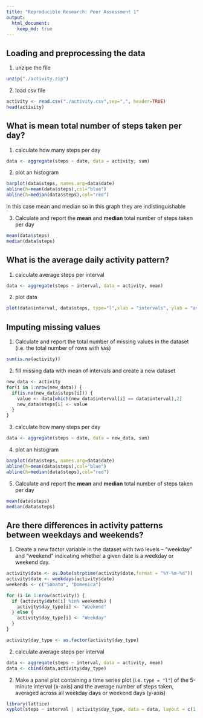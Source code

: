 ```yaml
---
title: "Reproducible Research: Peer Assessment 1"
output: 
  html_document:
    keep_md: true
---
```



## Loading and preprocessing the data

1. unzipe the file

```r
unzip("./activity.zip")
```

2. load csv file

```r
activity <- read.csv("./activity.csv",sep=",", header=TRUE)
head(activity)
```

## What is mean total number of steps taken per day?

1. calculate how many steps per day

```r
data <- aggregate(steps ~ date, data = activity, sum)
```

2. plot an histogram

```r
barplot(data$steps, names.arg=data$date)
abline(h=mean(data$steps),col="blue")
abline(h=median(data$steps),col="red")
```

in this case mean and median so in this graph they are indistinguishable

3. Calculate and report the **mean** and **median** total number of steps taken per day

```r
mean(data$steps)
median(data$steps)
```

## What is the average daily activity pattern?

1. calculate average steps per interval

```r
data <- aggregate(steps ~ interval, data = activity, mean)
```

2. plot data

```r
plot(data$interval, data$steps, type="l",xlab = "intervals", ylab = "averages of steps")
```

## Imputing missing values

1. Calculate and report the total number of missing values in the dataset (i.e. the total number of rows with `NA`s)

```r
sum(is.na(activity))
```

2. fill missing data with mean of intervals and create a new dataset

```r
new_data <- activity
for(i in 1:nrow(new_data)) {
  if(is.na(new_data$steps[i])) {
    value <- data[which(new_data$interval[i] == data$interval),2]
    new_data$steps[i] <- value
  }
}
```

3. calculate how many steps per day

```r
data <- aggregate(steps ~ date, data = new_data, sum)
```

4. plot an histogram

```r
barplot(data$steps, names.arg=data$date)
abline(h=mean(data$steps),col="blue")
abline(h=median(data$steps),col="red")
```

5. Calculate and report the **mean** and **median** total number of steps taken per day

```r
mean(data$steps)
median(data$steps)
```

## Are there differences in activity patterns between weekdays and weekends?

1. Create a new factor variable in the dataset with two levels -- "weekday" and "weekend" indicating whether a given date is a weekday or weekend day.

```r
activity$date <- as.Date(strptime(activity$date,format = "%Y-%m-%d"))
activity$date <- weekdays(activity$date)
weekends <- c("Sabato", "Domenica")

for (i in 1:nrow(activity)) {
  if (activity$date[i] %in% weekends) {
    activity$day_type[i] <- "Weekend"
  } else {
    activity$day_type[i] <- "Weekday"
  }
}

activity$day_type <- as.factor(activity$day_type)
```

2. calculate average steps per interval

```r
data <- aggregate(steps ~ interval, data = activity, mean)
data <- cbind(data,activity$day_type)
```

2. Make a panel plot containing a time series plot (i.e. `type = "l"`) of the 5-minute interval (x-axis) and the average number of steps taken, averaged across all weekday days or weekend days (y-axis)


```r
library(lattice)
xyplot(steps ~ interval | activity$day_type, data = data, layout = c(1, 2),type="l")
```




